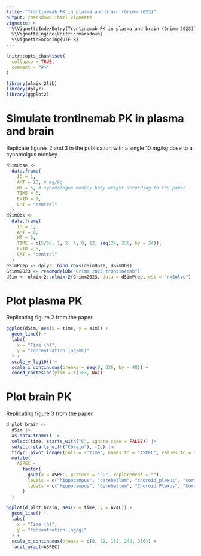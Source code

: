 ```yaml
---
title: "Trontinemab PK in plasma and brain (Grimm 2023)"
output: rmarkdown::html_vignette
vignette: >
  %\VignetteIndexEntry{Trontinemab PK in plasma and brain (Grimm 2023)}
  %\VignetteEngine{knitr::rmarkdown}
  %\VignetteEncoding{UTF-8}
---
```


```r
knitr::opts_chunk$set(
  collapse = TRUE,
  comment = "#>"
)
```

```r
library(nlmixr2lib)
library(dplyr)
library(ggplot2)
```

# Simulate trontinemab PK in plasma and brain

Replicate figures 2 and 3 in the publication with a single 10 mg/kg dose to a
cynomolgus monkey.

```r
dSimDose <-
  data.frame(
    ID = 1,
    AMT = 10, # mg/kg
    WT = 5, # cynomologus monkey body weight according to the paper
    TIME = 0,
    EVID = 1,
    CMT = "central"
  )
dSimObs <-
  data.frame(
    ID = 1,
    AMT = 0,
    WT = 5,
    TIME = c(5/60, 1, 2, 4, 8, 12, seq(24, 336, by = 24)),
    EVID = 0,
    CMT = "central"
  )
dSimPrep <- dplyr::bind_rows(dSimDose, dSimObs)
Grimm2023 <- readModelDb("Grimm_2023_trontinemab")
dSim <- nlmixr2::nlmixr2(Grimm2023, data = dSimPrep, est = "rxSolve")
```

# Plot plasma PK

Replicating figure 2 from the paper.

```r
ggplot(dSim, aes(x = time, y = sim)) +
  geom_line() +
  labs(
    x = "Time (h)",
    y = "Concentration (ng/mL)"
  ) +
  scale_y_log10() +
  scale_x_continuous(breaks = seq(0, 336, by = 48)) +
  coord_cartesian(ylim = c(1e3, NA))
```

# Plot brain PK

Replicating figure 3 from the paper.

```r
d_plot_brain <-
  dSim |>
  as.data.frame() |>
  select(time, starts_with("C", ignore.case = FALSE)) |>
  select(-starts_with("Cbrain"), -Cc) |>
  tidyr::pivot_longer(cols = -"time", names_to = "ASPEC", values_to = "AVAL") |>
  mutate(
    ASPEC =
      factor(
        gsub(x = ASPEC, pattern = "^C", replacement = ""),
        levels = c("hippocampus", "cerebellum", "choroid_plexus", "cortex", "striatum", "csf"),
        labels = c("Hippocampus", "Cerebellum", "Choroid Plexus", "Cortex", "Striatum", "Cerebrospinal Fluid")
      )
  )

ggplot(d_plot_brain, aes(x = time, y = AVAL)) +
  geom_line() +
  labs(
    x = "Time (h)",
    y = "Concentration (ng/g)"
  ) +
  scale_x_continuous(breaks = c(0, 72, 168, 240, 336)) +
  facet_wrap(~ASPEC)
```
